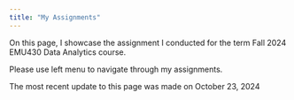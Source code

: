 ```yaml
---
title: "My Assignments"
---
```


On this page, I showcase the assignment I conducted for the term Fall 2024 EMU430 Data Analytics course.

Please use left menu to navigate through my assignments.

The most recent update to this page was made on October 23, 2024
